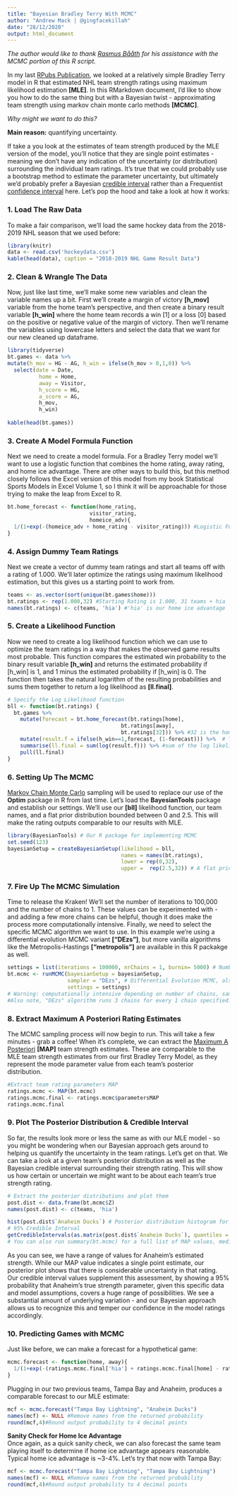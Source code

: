 ---
title: "Bayesian Bradley Terry With MCMC"
author: "Andrew Mack | @gingfacekillah"
date: "28/12/2020"
output: html_document
---
*The author would like to thank [Rasmus Bååth](https://twitter.com/rabaath) for his assistance with the MCMC portion of this R script.*

In my last [RPubs Publication](https://rpubs.com/gingfacekillah/btm), we looked at a relatively simple Bradley Terry model in R that estimated NHL team strength ratings using maximum likelihood estimation **[MLE]**. In this RMarkdown document, I'd like to show you how to do the same thing but with a Bayesian twist - approximating team strength using markov chain monte carlo methods **[MCMC]**.

*Why might we want to do this?*

**Main reason:** quantifying uncertainty.

If take a you look at the estimates of team strength produced by the MLE version of the model, you'll notice that they are single point estimates - meaning we don't have any indication of the uncertainty (or distribution) surrounding the individual team ratings. It's true that we could probably use a bootstrap method to estimate the parameter uncertainty, but ultimately we'd probably prefer a Bayesian [credible interval](https://en.wikipedia.org/wiki/Credible_interval) rather than a Frequentist [confidence interval](https://en.wikipedia.org/wiki/Confidence_interval) here. Let's pop the hood and take a look at how it works:

### 1. Load The Raw Data
To make a fair comparison, we'll load the same hockey data from the 2018-2019 NHL season that we used before:
```{r warning=FALSE, message=FALSE}
library(knitr)
data <- read.csv('hockeydata.csv')
kable(head(data), caption = "2018-2019 NHL Game Result Data")
```

### 2. Clean & Wrangle The Data
Now, just like last time, we'll make some new variables and clean the variable names up a bit. First we'll create a margin of victory **[h_mov]** variable from the home team's perspective, and then create a binary result variable **[h_win]** where the home team records a win [1] or a loss [0] based on the positive or negative value of the margin of victory. Then we'll rename the variables using lowercase letters and select the data that we want for our new cleaned up dataframe.

```{r warning=FALSE, message=FALSE}
library(tidyverse)
bt.games <- data %>%
mutate(h_mov = HG - AG, h_win = ifelse(h_mov > 0,1,0)) %>%
  select(date = Date,
          home = Home,
          away = Visitor,
          h_score = HG,
          a_score = AG,
          h_mov,
          h_win)
  
kable(head(bt.games))
```

### 3. Create A Model Formula Function

Next we need to create a model formula. For a Bradley Terry model we'll want to use a logistic function that combines the home rating, away rating, and home ice advantage. There are other ways to build this, but this method closely follows the Excel version of this model from my book Statistical Sports Models in Excel Volume 1, so I think it will be approachable for those trying to make the leap from Excel to R.
```{r warning=FALSE, message=FALSE}
bt.home_forecast <- function(home_rating,
                          visitor_rating,
                          homeice_adv){
  1/(1+exp(-(homeice_adv + home_rating - visitor_rating))) #Logistic Function
}
```

### 4. Assign Dummy Team Ratings
Next we create a vector of dummy team ratings and start all teams off with a rating of 1.000. We'll later optimize the ratings using maximum likelihood estimation, but this gives us a starting point to work from.

```{r warning=FALSE, message=FALSE}
teams <- as.vector(sort(unique(bt.games$home)))
bt.ratings <- rep(1.000,32) #Starting Rating is 1.000, 31 teams + hia
names(bt.ratings) <- c(teams, 'hia') #'hia' is our home ice advantage
```

### 5. Create a Likelihood Function
Now we need to create a log likelihood function which we can use to optimize the team ratings in a way that makes the observed game results most probable. This function compares the estimated win probability to the binary result variable **[h_win]** and returns the estimated probability if [h_win] is 1, and 1 minus the estimated probability if [h_win] is 0. The function then takes the natural logarithm of the resulting probabilities and sums them together to return a log likelihood as **[ll.final]**.

```{r warning=FALSE, message=FALSE}

# Specify the Log Likelihood function
bll <- function(bt.ratings) {
  bt.games %>%
    mutate(forecast = bt.home_forecast(bt.ratings[home],
                                    bt.ratings[away],
                                    bt.ratings[32])) %>% #32 is the home ice advantage
    mutate(result.f = ifelse(h_win==1,forecast, (1-forecast))) %>%  # The result function
    summarise(ll.final = sum(log(result.f))) %>% #sum of the log likelihood%>%
    pull(ll.final)
}
```

### 6. Setting Up The MCMC
[Markov Chain Monte Carlo](https://en.wikipedia.org/wiki/Markov_chain_Monte_Carlo) sampling will be used to replace our use of the **Optim** package in R from last time. Let's load the **BayesianTools** package and establish our settings. We'll use our **[bll]** likelihood function, our team names, and a flat prior distribution bounded between 0 and 2.5. This will make the rating outputs comparable to our results with MLE.
```{r warning=FALSE, message=FALSE}
library(BayesianTools) # Our R package for implementing MCMC
set.seed(123)
bayesianSetup = createBayesianSetup(likelihood = bll, 
                                    names = names(bt.ratings),
                                    lower = rep(0,32),
                                    upper =  rep(2.5,32)) # A flat prior bounded between 0 and 2.5
```

### 7. Fire Up The MCMC Simulation
Time to release the Kraken! We'll set the number of iterations to 100,000 and the number of chains to 1. These values can be experimented with - and adding a few more chains can be helpful, though it does make the process more computationally intensive. Finally, we need to select the specific MCMC algorithm we want to use. In this example we're using a differential evolution MCMC variant **["DEzs"]**, but more vanilla algorithms like the Metropolis-Hastings **["metropolis"]** are available in this R packakge as well.
```{r, warning=FALSE, message=FALSE, eval=T, echo=T, results='hide'}
settings = list(iterations = 100000, nrChains = 1, burnin= 5000) # Number of samples, chains, burn-in
bt.mcmc <- runMCMC(bayesianSetup = bayesianSetup,
                   sampler = "DEzs", # Differential Evolution MCMC, also try 'metropolis'
                   settings = settings)
# Warning: computationally intensive depending on number of chains, samples & algorithm selected!
#Also note, "DEzs" algorithm runs 3 chains for every 1 chain specified. nrChains = 2 runs 6 chains, etc.
```


### 8. Extract Maximum A Posteriori Rating Estimates
The MCMC sampling process will now begin to run. This will take a few minutes - grab a coffee! When it's complete, we can extract the [Maximum A Posteriori](https://en.wikipedia.org/wiki/Maximum_a_posteriori_estimation)  **[MAP]** team strength estimates. These are comparable to the MLE team strength estimates from our first Bradley Terry Model, as they represent the mode parameter value from each team's posterior distribution.
```{r warning=FALSE, message=FALSE}
#Extract team rating parameters MAP
ratings.mcmc <- MAP(bt.mcmc)
ratings.mcmc.final <- ratings.mcmc$parametersMAP
ratings.mcmc.final
```
### 9. Plot The Posterior Distribution & Credible Interval
So far, the results look more or less the same as with our MLE model - so you might be wondering when our Bayesian approach gets around to helping us quantify the uncertainty in the team ratings. Let's get on that. We can take a look at a given team's posterior distribution as well as the Bayesian credible interval surrounding their strength rating. This will show us how certain or uncertain we might want to be about each team's true strength rating.
```{r warning=FALSE, message=FALSE}
# Extract the posterior distributions and plot them
post.dist <- data.frame(bt.mcmc$Z)
names(post.dist) <- c(teams, 'hia')

hist(post.dist$`Anaheim Ducks`) # Posterior distribution histogram for Anaheim
# 95% Credible Interval
getCredibleIntervals(as.matrix(post.dist$`Anaheim Ducks`), quantiles = c(0.025, 0.975))
# You can also run summary(bt.mcmc) for a full list of MAP values, median values and credible intervals
```
As you can see, we have a range of values for Anaheim's estimated strength. While our MAP value indicates a single point estimate, our posterior plot shows that there is considerable uncertainty in that rating. Our credible interval values supplement this assessment, by showing a 95% probability that Anaheim's true strength parameter, given this specific data and model assumptions, covers a huge range of possibilities. We see a substantial amount of underlying variation - and our Bayesian approach allows us to recognize this and temper our confidence in the model ratings accordingly.

### 10. Predicting Games with MCMC
Just like before, we can make a forecast for a hypothetical game:
```{r warning=FALSE, message=FALSE}
mcmc.forecast <- function(home, away){
  1/(1+exp(-(ratings.mcmc.final['hia'] + ratings.mcmc.final[home] - ratings.mcmc.final[away])))
}
```
Plugging in our two previous teams, Tampa Bay and Anaheim, produces a comparable forecast to our MLE estimate:
```{r warning=FALSE, message=FALSE}
mcf <- mcmc.forecast("Tampa Bay Lightning", "Anaheim Ducks")
names(mcf) <- NULL #Remove names from the returned probability
round(mcf,4)#Round output probability to 4 decimal points
```
**Sanity Check for Home Ice Advantage**  
Once again, as a quick sanity check, we can also forecast the same team playing itself to determine if home ice advantage appears reasonable. Typical home ice advantage is ~3-4%. Let's try that now with Tampa Bay:
```{r warning=FALSE, message=FALSE}
mcf <- mcmc.forecast("Tampa Bay Lightning", "Tampa Bay Lightning")
names(mcf) <- NULL #Remove names from the returned probability
round(mcf,4)#Round output probability to 4 decimal points
```

